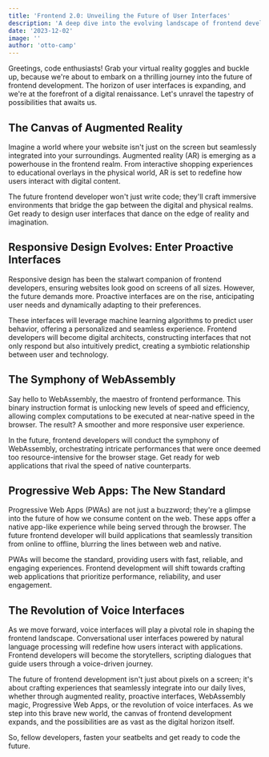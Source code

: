 ```yaml
---
title: 'Frontend 2.0: Unveiling the Future of User Interfaces'
description: 'A deep dive into the evolving landscape of frontend development'
date: '2023-12-02'
image: ''
author: 'otto-camp'
---
```


Greetings, code enthusiasts! Grab your virtual reality goggles and buckle up, because we're about to embark on a thrilling journey into the future of frontend development. The horizon of user interfaces is expanding, and we're at the forefront of a digital renaissance. Let's unravel the tapestry of possibilities that awaits us.

## The Canvas of Augmented Reality

Imagine a world where your website isn't just on the screen but seamlessly integrated into your surroundings. Augmented reality (AR) is emerging as a powerhouse in the frontend realm. From interactive shopping experiences to educational overlays in the physical world, AR is set to redefine how users interact with digital content.

The future frontend developer won't just write code; they'll craft immersive environments that bridge the gap between the digital and physical realms. Get ready to design user interfaces that dance on the edge of reality and imagination.

## Responsive Design Evolves: Enter Proactive Interfaces

Responsive design has been the stalwart companion of frontend developers, ensuring websites look good on screens of all sizes. However, the future demands more. Proactive interfaces are on the rise, anticipating user needs and dynamically adapting to their preferences.

These interfaces will leverage machine learning algorithms to predict user behavior, offering a personalized and seamless experience. Frontend developers will become digital architects, constructing interfaces that not only respond but also intuitively predict, creating a symbiotic relationship between user and technology.

## The Symphony of WebAssembly

Say hello to WebAssembly, the maestro of frontend performance. This binary instruction format is unlocking new levels of speed and efficiency, allowing complex computations to be executed at near-native speed in the browser. The result? A smoother and more responsive user experience.

In the future, frontend developers will conduct the symphony of WebAssembly, orchestrating intricate performances that were once deemed too resource-intensive for the browser stage. Get ready for web applications that rival the speed of native counterparts.

## Progressive Web Apps: The New Standard

Progressive Web Apps (PWAs) are not just a buzzword; they're a glimpse into the future of how we consume content on the web. These apps offer a native app-like experience while being served through the browser. The future frontend developer will build applications that seamlessly transition from online to offline, blurring the lines between web and native.

PWAs will become the standard, providing users with fast, reliable, and engaging experiences. Frontend development will shift towards crafting web applications that prioritize performance, reliability, and user engagement.

## The Revolution of Voice Interfaces

As we move forward, voice interfaces will play a pivotal role in shaping the frontend landscape. Conversational user interfaces powered by natural language processing will redefine how users interact with applications. Frontend developers will become the storytellers, scripting dialogues that guide users through a voice-driven journey.

The future of frontend development isn't just about pixels on a screen; it's about crafting experiences that seamlessly integrate into our daily lives, whether through augmented reality, proactive interfaces, WebAssembly magic, Progressive Web Apps, or the revolution of voice interfaces. As we step into this brave new world, the canvas of frontend development expands, and the possibilities are as vast as the digital horizon itself.

So, fellow developers, fasten your seatbelts and get ready to code the future.
